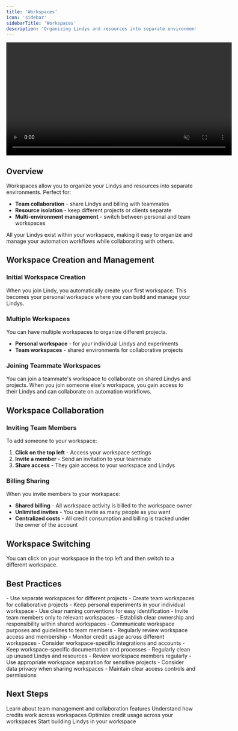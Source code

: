 ```yaml
---
title: 'Workspaces'
icon: 'sidebar'
sidebarTitle: 'Workspaces'
description: 'Organizing Lindys and resources into separate environments for better collaboration and resource management'
---
```


<div style={{ display: 'flex', justifyContent: 'center', margin: '2rem 0' }}>
  <div className="video-card">
    <video
      src="/lindy-brand-assets/workspace.mp4"
      width="600"
      autoPlay
      muted
      loop
      playsInline
      style={{ display: 'block', width: '100%', borderRadius: '16px' }}
    />
  </div>
</div>

## Overview

Workspaces allow you to organize your Lindys and resources into separate environments. Perfect for:

- **Team collaboration** - share Lindys and billing with teammates
- **Resource isolation** - keep different projects or clients separate
- **Multi-environment management** - switch between personal and team workspaces

All your Lindys exist within your workspace, making it easy to organize and manage your automation workflows while collaborating with others.

## Workspace Creation and Management

### Initial Workspace Creation
When you join Lindy, you automatically create your first workspace. This becomes your personal workspace where you can build and manage your Lindys.

### Multiple Workspaces
You can have multiple workspaces to organize different projects.

- **Personal workspace** - for your individual Lindys and experiments
- **Team workspaces** - shared environments for collaborative projects

### Joining Teammate Workspaces
You can join a teammate's workspace to collaborate on shared Lindys and projects. When you join someone else's workspace, you gain access to their Lindys and can collaborate on automation workflows.

## Workspace Collaboration

### Inviting Team Members
To add someone to your workspace:

1. **Click on the top left** - Access your workspace settings
2. **Invite a member** - Send an invitation to your teammate
3. **Share access** - They gain access to your workspace and Lindys

### Billing Sharing
When you invite members to your workspace:
- **Shared billing** - All workspace activity is billed to the workspace owner
- **Unlimited invites** - You can invite as many people as you want
- **Centralized costs** - All credit consumption and billing is tracked under the owner of the account

## Workspace Switching

You can click on your workspace in the top left and then switch to a different workspace.

## Best Practices

<AccordionGroup>
  <Accordion title="Workspace Organization">
    - Use separate workspaces for different projects
    - Create team workspaces for collaborative projects
    - Keep personal experiments in your individual workspace
    - Use clear naming conventions for easy identification
  </Accordion>

  <Accordion title="Team Collaboration">
    - Invite team members only to relevant workspaces
    - Establish clear ownership and responsibility within shared workspaces
    - Communicate workspace purposes and guidelines to team members
    - Regularly review workspace access and membership
  </Accordion>

  <Accordion title="Resource Management">
    - Monitor credit usage across different workspaces
    - Consider workspace-specific integrations and accounts
    - Keep workspace-specific documentation and processes
    - Regularly clean up unused Lindys and resources
  </Accordion>

  <Accordion title="Security and Access">
    - Review workspace members regularly
    - Use appropriate workspace separation for sensitive projects
    - Consider data privacy when sharing workspaces
    - Maintain clear access controls and permissions
  </Accordion>
</AccordionGroup>

## Next Steps

<CardGroup cols={2}>
  <Card title="Teams" icon="users" href="/account-billing/teams">
    Learn about team management and collaboration features
  </Card>
  
  <Card title="Credits" icon="coins" href="/account-billing/credits">
    Understand how credits work across workspaces
  </Card>
  
  <Card title="Credit Optimization" icon="badge-percent" href="/account-billing/credit-optimizations">
    Optimize credit usage across your workspaces
  </Card>
  
  <Card title="Creating Agents" icon="robot" href="/building-agents/agent-basics/creating-agents">
    Start building Lindys in your workspace
  </Card>
</CardGroup>
